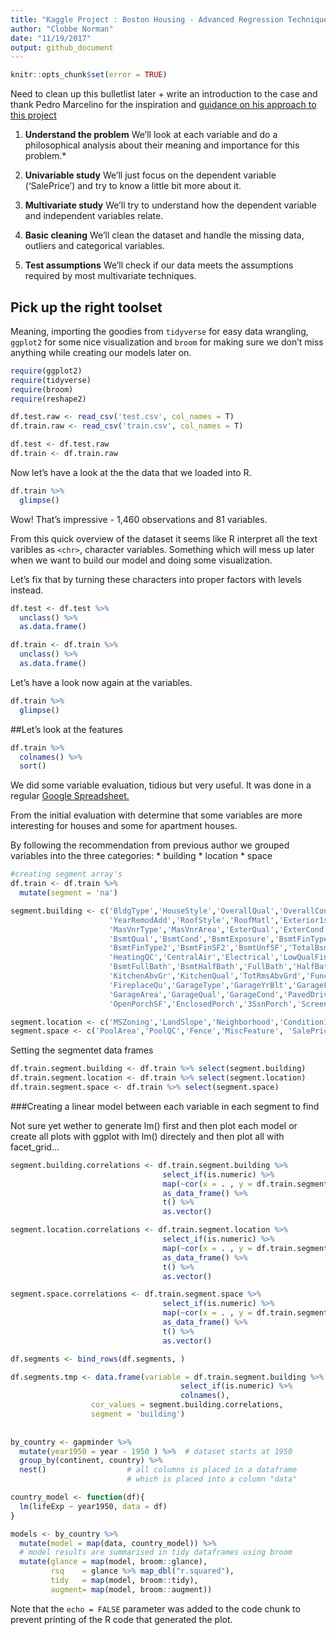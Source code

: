 ```yaml
---
title: "Kaggle Project : Boston Housing - Advanced Regression Techniques"
author: "Clobbe Norman"
date: "11/19/2017"
output: github_document
---
```


```r
knitr::opts_chunk$set(error = TRUE)
```

Need to clean up this bulletlist later + write an introduction to the case and thank Pedro Marcelino for the inspiration and [guidance on his approach to this project](https://www.kaggle.com/pmarcelino/comprehensive-data-exploration-with-python)

1. **Understand the problem**
We'll look at each variable and do a philosophical analysis about their meaning and importance for this problem.*

2. **Univariable study**
We'll just focus on the dependent variable ('SalePrice') and try to know a little bit more about it.

3. **Multivariate study**
We'll try to understand how the dependent variable and independent variables relate.

4. **Basic cleaning**
We'll clean the dataset and handle the missing data, outliers and categorical variables.

5. **Test assumptions**
We'll check if our data meets the assumptions required by most multivariate techniques.

## Pick up the right toolset

Meaning, importing the goodies from `tidyverse` for easy data wrangling, `ggplot2` for some nice visualization and `broom` for making sure we don't miss anything while creating our models later on.

```r
require(ggplot2)
require(tidyverse)
require(broom)
require(reshape2)

```

```r
df.test.raw <- read_csv('test.csv', col_names = T)
df.train.raw <- read_csv('train.csv', col_names = T)

df.test <- df.test.raw
df.train <- df.train.raw
```

Now let's have a look at the the data that we loaded into R.


```r
df.train %>% 
  glimpse()

```

Wow!
That's impressive - 1,460 observations and 81 variables.

From this quick overview of the dataset it seems like R interpret all the text varibles as `<chr>`, character variables. Something which will mess up later when we want to build our model and doing some visualization.

Let's fix that by turning these characters into proper factors with levels instead.


```r
df.test <- df.test %>% 
  unclass() %>% 
  as.data.frame()

df.train <- df.train %>% 
  unclass() %>% 
  as.data.frame()
```

Let's have a look now again at the variables.

```r
df.train %>%
  glimpse()

```



##Let's look at the features
```r
df.train %>% 
  colnames() %>% 
  sort()

```
We did some variable evaluation, tidious but very useful. It was done in a regular [Google Spreadsheet.](https://docs.google.com/spreadsheets/d/16RMnBO7TQLbaJIiphSrcFAlJq7ewtXyojskUUsE__FM/edit?usp=sharing)

From the initial evaluation with determine that some variables are more interesting for houses and some for apartment houses. 

By following the recommendation from previous author we grouped variables into the three categories:
* building
* location
* space

```r
#creating segment array's
df.train <- df.train %>% 
  mutate(segment = 'na')

segment.building <- c('BldgType','HouseStyle','OverallQual','OverallCond','YearBuilt',
                      'YearRemodAdd','RoofStyle','RoofMatl','Exterior1st','Exterior2nd',
                      'MasVnrType','MasVnrArea','ExterQual','ExterCond','Foundation',
                      'BsmtQual','BsmtCond','BsmtExposure','BsmtFinType1','BsmtFinSF1',
                      'BsmtFinType2','BsmtFinSF2','BsmtUnfSF','TotalBsmtSF','Heating',
                      'HeatingQC','CentralAir','Electrical','LowQualFinSF','GrLivArea',
                      'BsmtFullBath','BsmtHalfBath','FullBath','HalfBath','BedroomAbvGr',
                      'KitchenAbvGr','KitchenQual','TotRmsAbvGrd','Functional','Fireplaces',
                      'FireplaceQu','GarageType','GarageYrBlt','GarageFinish','GarageCars',
                      'GarageArea','GarageQual','GarageCond','PavedDrive','WoodDeckSF',
                      'OpenPorchSF','EnclosedPorch','3SsnPorch','ScreenPorch','MiscVal','SalePrice')

segment.location <- c('MSZoning','LandSlope','Neighborhood','Condition1','Condition2', 'SalePrice')
segment.space <- c('PoolArea','PoolQC','Fence','MiscFeature', 'SalePrice')
```

Setting the segmentet data frames

```r
df.train.segment.building <- df.train %>% select(segment.building)
df.train.segment.location <- df.train %>% select(segment.location)
df.train.segment.space <- df.train %>% select(segment.space)
```

###Creating a linear model between each variable in each segment to find 

Not sure yet wether to generate lm() first and then plot each model or create all plots with ggplot with lm() directely and then plot all with facet_grid…

```r

segment.building.correlations <- df.train.segment.building %>% 
                                  select_if(is.numeric) %>%
                                  map(~cor(x = . , y = df.train.segment.building$SalePrice, method = 'pearson')) %>%
                                  as_data_frame() %>% 
                                  t() %>% 
                                  as.vector()

segment.location.correlations <- df.train.segment.location %>% 
                                  select_if(is.numeric) %>%
                                  map(~cor(x = . , y = df.train.segment.location$SalePrice, method = 'pearson')) %>%
                                  as_data_frame() %>% 
                                  t() %>% 
                                  as.vector()

segment.space.correlations <- df.train.segment.space %>% 
                                  select_if(is.numeric) %>%
                                  map(~cor(x = . , y = df.train.segment.space$SalePrice, method = 'pearson')) %>%
                                  as_data_frame() %>% 
                                  t() %>% 
                                  as.vector()

df.segments <- bind_rows(df.segments, )

df.segments.tmp <- data.frame(variable = df.train.segment.building %>% 
                                      select_if(is.numeric) %>% 
                                      colnames(),
                  cor_values = segment.building.correlations,
                  segment = 'building')
                  
                
by_country <- gapminder %>%
  mutate(year1950 = year - 1950 ) %>%  # dataset starts at 1950
  group_by(continent, country) %>%     
  nest()                  # all columns is placed in a dataframe 
                          # which is placed into a column "data"

country_model <- function(df){
  lm(lifeExp ~ year1950, data = df)
}

models <- by_country %>%
  mutate(model = map(data, country_model)) %>%
  # model results are summarised in tidy dataframes using broom
  mutate(glance = map(model, broom::glance),
         rsq    = glance %>% map_dbl("r.squared"),
         tidy   = map(model, broom::tidy),
         augment= map(model, broom::augment))

```

Note that the `echo = FALSE` parameter was added to the code chunk to prevent printing of the R code that generated the plot.
